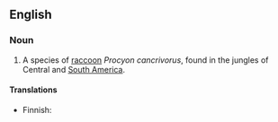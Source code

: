 {{wikipedia}}
==English==

===Noun===
{{en-noun|sg=[[crab]] [[eating]] [[raccoon]]}}

# A species of [[raccoon]] ''Procyon cancrivorus'', found in the jungles of Central and [[South America]].

====Translations====
{{top}}
*Finnish: {{t-|fi|ravunsyöjäsupi}}
{{bottom}}
